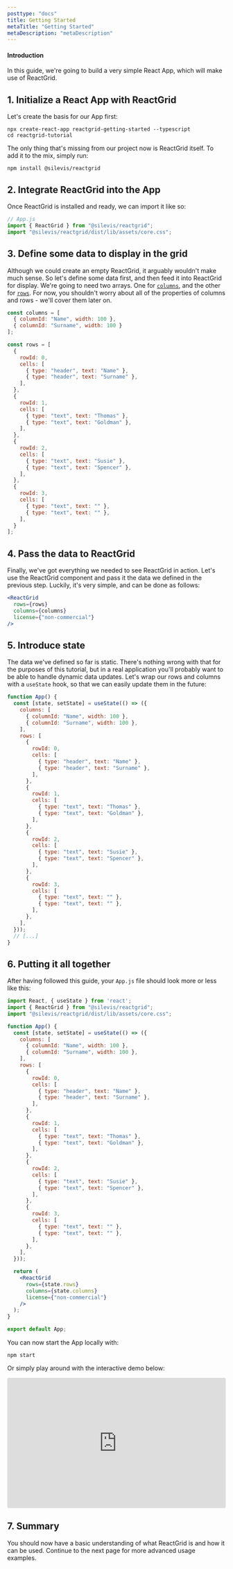 ```yaml
---
posttype: "docs"
title: Getting Started
metaTitle: "Getting Started"
metaDescription: "metaDescription"
---
```


#### Introduction

In this guide, we're going to build a very simple React App, which will make use of ReactGrid.

## 1. Initialize a React App with ReactGrid

Let's create the basis for our App first:
```shell
npx create-react-app reactgrid-getting-started --typescript
cd reactgrid-tutorial
```

The only thing that's missing from our project now is ReactGrid itself.
To add it to the mix, simply run:
```shell
npm install @silevis/reactgrid
```

## 2. Integrate ReactGrid into the App

Once ReactGrid is installed and ready, we can import it like so:
```jsx
// App.js
import { ReactGrid } from "@silevis/reactgrid";
import "@silevis/reactgrid/dist/lib/assets/core.css";
```

## 3. Define some data to display in the grid

Although we could create an empty ReactGrid, it arguably wouldn't make much sense.
So let's define some data first, and then feed it into ReactGrid for display.
We're going to need two arrays. One for [`columns`](link), and the other for [`rows`](link).
For now, you shouldn't worry about all of the properties of columns and rows -
we'll cover them later on. 

```jsx
const columns = [
  { columnId: "Name", width: 100 },
  { columnId: "Surname", width: 100 }
];

const rows = [
  {
    rowId: 0,
    cells: [
      { type: "header", text: "Name" },
      { type: "header", text: "Surname" },
    ],
  },
  {
    rowId: 1,
    cells: [
      { type: "text", text: "Thomas" },
      { type: "text", text: "Goldman" },
    ],
  },
  {
    rowId: 2,
    cells: [
      { type: "text", text: "Susie" },
      { type: "text", text: "Spencer" },
    ],
  },
  {
    rowId: 3,
    cells: [
      { type: "text", text: "" },
      { type: "text", text: "" },
    ],
  }
];
```

## 4. Pass the data to ReactGrid

Finally, we've got everything we needed to see ReactGrid in action.
Let's use the ReactGrid component and pass it the data we defined in the previous step.
Luckily, it's very simple, and can be done as follows:

``` jsx
<ReactGrid
  rows={rows}
  columns={columns}
  license={"non-commercial"}
/>
```

## 5. Introduce state

The data we've defined so far is static. There's nothing wrong with that
for the purposes of this tutorial, but in a real application you'll probably want
to be able to handle dynamic data updates.
Let's wrap our rows and columns with a `useState` hook, so that we can easily update them
in the future:

```jsx
function App() {
  const [state, setState] = useState(() => ({
    columns: [
      { columnId: "Name", width: 100 },
      { columnId: "Surname", width: 100 },
    ],
    rows: [
      {
        rowId: 0,
        cells: [
          { type: "header", text: "Name" },
          { type: "header", text: "Surname" },
        ],
      },
      {
        rowId: 1,
        cells: [
          { type: "text", text: "Thomas" },
          { type: "text", text: "Goldman" },
        ],
      },
      {
        rowId: 2,
        cells: [
          { type: "text", text: "Susie" },
          { type: "text", text: "Spencer" },
        ],
      },
      {
        rowId: 3,
        cells: [
          { type: "text", text: "" },
          { type: "text", text: "" },
        ],
      },
    ],
  }));
  // [...]
}

```

## 6. Putting it all together

After having followed this guide, your `App.js` file should look more or less like this:
```jsx
import React, { useState } from 'react';
import { ReactGrid } from "@silevis/reactgrid";
import "@silevis/reactgrid/dist/lib/assets/core.css";

function App() {
  const [state, setState] = useState(() => ({
    columns: [
      { columnId: "Name", width: 100 },
      { columnId: "Surname", width: 100 },
    ],
    rows: [
      {
        rowId: 0,
        cells: [
          { type: "header", text: "Name" },
          { type: "header", text: "Surname" },
        ],
      },
      {
        rowId: 1,
        cells: [
          { type: "text", text: "Thomas" },
          { type: "text", text: "Goldman" },
        ],
      },
      {
        rowId: 2,
        cells: [
          { type: "text", text: "Susie" },
          { type: "text", text: "Spencer" },
        ],
      },
      {
        rowId: 3,
        cells: [
          { type: "text", text: "" },
          { type: "text", text: "" },
        ],
      },
    ],
  }));

  return (
    <ReactGrid
      rows={state.rows}
      columns={state.columns}
      license={"non-commercial"}
    />
  );
}

export default App;
```

You can now start the App locally with:
```shell
npm start
```
Or simply play around with the interactive demo below:

<iframe
  src="https://codesandbox.io/embed/reactgrid-getting-started-0754c?fontsize=14&hidenavigation=1&theme=dark"
  style="width:100%; height:300px; border:0; border-radius: 4px; overflow:hidden;"
  title="reactgrid-getting-started"
  allow="geolocation; microphone; camera; midi; vr; accelerometer; gyroscope; payment; ambient-light-sensor; encrypted-media; usb"
  sandbox="allow-modals allow-forms allow-popups allow-scripts allow-same-origin"
></iframe>

## 7. Summary
You should now have a basic understanding of what ReactGrid is and how it can be used.
Continue to the next page for more advanced usage examples.

